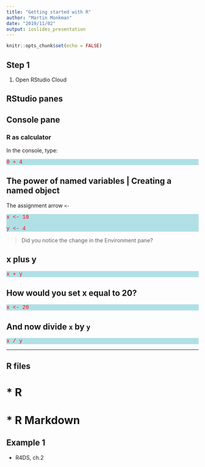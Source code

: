 ```yaml
---
title: "Getting started with R"
author: "Martin Monkman"
date: "2019/11/02"
output: ioslides_presentation
---
```


```r
knitr::opts_chunk$set(echo = FALSE)
```


## Step 1

1. Open RStudio Cloud


## RStudio panes


## Console pane

### R as calculator

In the console, type:

<div style="background-color:powderblue;"> <font face="courier" color="red">  

 0 + 4

</font></div>

## The power of named variables |  Creating a named object 

The assignment arrow `<-`

<div style="background-color:powderblue;"> <font face="courier" color="red">  

x <- 10

y <- 4

</font></div>


> Did you notice the change in the Environment pane?


## x plus y

<div style="background-color:powderblue;"> <font face="courier" color="red">  

x + y

</font> </div>


## How would you set x equal to 20?

<div style="background-color:powderblue;"> <font face="courier" color="red">  

x <- 20

</font> </div>


## And now divide `x` by `y`

<div style="background-color:powderblue;"> <font face="courier" color="red">  

x / y

</font></div>

---

## R files
# * R
# * R Markdown

## Example 1

- R4DS, ch.2

